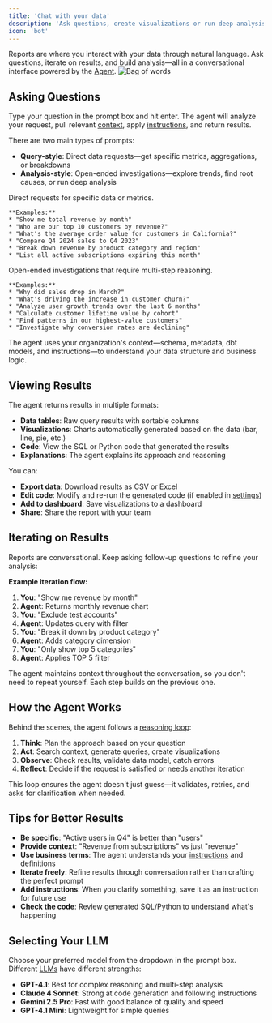 ```yaml
---
title: 'Chat with your data'
description: 'Ask questions, create visualizations or run deep analysis'
icon: 'bot'
---
```


Reports are where you interact with your data through natural language. Ask questions, iterate on results, and build analysis—all in a conversational interface powered by the [Agent](/core/agent).
![Bag of words](/assets/media/chat.png)

## Asking Questions

Type your question in the prompt box and hit enter. The agent will analyze your request, pull relevant [context](/integrations/context), apply [instructions](/using-bow/instructions), and return results.

There are two main types of prompts:

* **Query-style**: Direct data requests—get specific metrics, aggregations, or breakdowns
* **Analysis-style**: Open-ended investigations—explore trends, find root causes, or run deep analysis

<AccordionGroup>
  <Accordion title="Query-Style Prompts" icon="table">
    Direct requests for specific data or metrics.

    **Examples:**
    * "Show me total revenue by month"
    * "Who are our top 10 customers by revenue?"
    * "What's the average order value for customers in California?"
    * "Compare Q4 2024 sales to Q4 2023"
    * "Break down revenue by product category and region"
    * "List all active subscriptions expiring this month"
  </Accordion>

  <Accordion title="Analysis & Root Cause Prompts" icon="search-check">
    Open-ended investigations that require multi-step reasoning.

    **Examples:**
    * "Why did sales drop in March?"
    * "What's driving the increase in customer churn?"
    * "Analyze user growth trends over the last 6 months"
    * "Calculate customer lifetime value by cohort"
    * "Find patterns in our highest-value customers"
    * "Investigate why conversion rates are declining"
  </Accordion>
</AccordionGroup>

<Note>The agent uses your organization's context—schema, metadata, dbt models, and instructions—to understand your data structure and business logic.</Note>
## Viewing Results

The agent returns results in multiple formats:

* **Data tables**: Raw query results with sortable columns
* **Visualizations**: Charts automatically generated based on the data (bar, line, pie, etc.)
* **Code**: View the SQL or Python code that generated the results
* **Explanations**: The agent explains its approach and reasoning

You can:
* **Export data**: Download results as CSV or Excel
* **Edit code**: Modify and re-run the generated code (if enabled in [settings](/using-bow/settings))
* **Add to dashboard**: Save visualizations to a dashboard
* **Share**: Share the report with your team

## Iterating on Results

Reports are conversational. Keep asking follow-up questions to refine your analysis:

**Example iteration flow:**

1. **You**: "Show me revenue by month"
2. **Agent**: Returns monthly revenue chart
3. **You**: "Exclude test accounts"
4. **Agent**: Updates query with filter
5. **You**: "Break it down by product category"
6. **Agent**: Adds category dimension
7. **You**: "Only show top 5 categories"
8. **Agent**: Applies TOP 5 filter

The agent maintains context throughout the conversation, so you don't need to repeat yourself. Each step builds on the previous one.

## How the Agent Works

Behind the scenes, the agent follows a [reasoning loop](/core/agent):

1. **Think**: Plan the approach based on your question
2. **Act**: Search context, generate queries, create visualizations
3. **Observe**: Check results, validate data model, catch errors
4. **Reflect**: Decide if the request is satisfied or needs another iteration

This loop ensures the agent doesn't just guess—it validates, retries, and asks for clarification when needed.

## Tips for Better Results

* **Be specific**: "Active users in Q4" is better than "users"
* **Provide context**: "Revenue from subscriptions" vs just "revenue"
* **Use business terms**: The agent understands your [instructions](/using-bow/instructions) and definitions
* **Iterate freely**: Refine results through conversation rather than crafting the perfect prompt
* **Add instructions**: When you clarify something, save it as an instruction for future use
* **Check the code**: Review generated SQL/Python to understand what's happening

## Selecting Your LLM

Choose your preferred model from the dropdown in the prompt box. Different [LLMs](/using-bow/llm) have different strengths:

* **GPT-4.1**: Best for complex reasoning and multi-step analysis
* **Claude 4 Sonnet**: Strong at code generation and following instructions
* **Gemini 2.5 Pro**: Fast with good balance of quality and speed
* **GPT-4.1 Mini**: Lightweight for simple queries